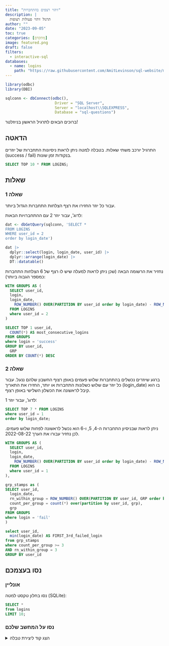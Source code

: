```yaml
---
title: "זיהוי רצפים בהתחברות"
description: |
  תרגול זיהוי פעולות רצופות
author: ""
date: "2023-09-05"
toc: true
categories: [מתקדם]
image: featured.png
draft: false
filters:
  - interactive-sql
databases:
  - name: logins
    path: "https://raw.githubusercontent.com/AmitLevinson/sql-website/main/questions/1-consecutive-actions/logins.sql"
---
```


```r
library(odbc)
library(DBI)

sqlconn <- dbConnect(odbc(),
                      Driver = "SQL Server",
                      Server = "localhost\\SQLEXPRESS",
                      Database = "sql-questions")
```



ברוכים הבאים לתרגיל הראשון בניוזלטר!

## הדאטה

התרגיל יורכב משתי שאלות. בטבלה למטה ניתן לראות ניסיונות התחברות של יוזרים (success / fail) בנקודות זמן שונות.

```sql
SELECT TOP 10 * FROM LOGINS;
```


## שאלות

### שאלה 1
עבור כל יוזר החזירו את רצף הצלחות התחברות הגדול ביותר.

לדוג', עבור יוזר 2 עם ההתחברויות הבאות:

```r
dat <- dbGetQuery(sqlconn, 'SELECT *
FROM LOGINS
WHERE user_id = 2
order by login_date')

dat |>
  dplyr::select(login, login_date, user_id) |>
  dplyr::arrange(login_date) |>
  DT::datatable()
```



נחזיר את הרשומה הבאה (שכן ניתן לראות למעלה שיש לו רצף של 6 הצלחות התחברות כמספר הגבוה ביותר):    

```sql
WITH GROUPS AS (
  SELECT user_id,
  login,
  login_date,
    ROW_NUMBER() OVER(PARTITION BY user_id order by login_date) - ROW_NUMBER() OVER(PARTITION BY user_id, LOGIN order by login_date asc) as grp
  FROM LOGINS
  where user_id = 2
)

SELECT TOP 1 user_id,
  COUNT(*) AS most_consecutive_logins
FROM GROUPS
where login = 'success'
GROUP BY user_id,
  GRP
ORDER BY COUNT(*) DESC
```


### שאלה 2

ברגע שיוזרים נכשלים בהתחברות שלוש פעמים באופן רצוף החשבון שלהם ננעל. עבור כל יוזר עם שלוש כשלונות התחברות או יותר, החזירו את
התאריך (login_date) בו הוא קיבל *לראשונה* את הכשלון השלישי באופן רצוף.

לדוג', עבור יוזר 1:

```sql
SELECT TOP 7 * FROM LOGINS
where user_id = 1
order by login_date;
```

ניתן לראות שבניסיון התחברות ה-4, 5, ו-6 הוא נכשל לראשונה לפחות שלוש פעמים. לכן נחזיר עבורו את הערך 2022-08-22.

```sql
WITH GROUPS AS (
  SELECT user_id,
  login,
  login_date,
    ROW_NUMBER() OVER(PARTITION BY user_id order by login_date) - ROW_NUMBER() OVER(PARTITION BY user_id, LOGIN order by login_date asc) as grp
  FROM LOGINS
  where user_id = 1
),

grp_stamps as (
SELECT user_id,
  login_date,
  rn_within_group = ROW_NUMBER() OVER(PARTITION BY user_id, GRP order by grp, login_date),
  count_per_group = count(*) over(partition by user_id, grp),
  grp
FROM GROUPS
where login = 'fail'
)

select user_id, 
  min(login_date) AS FIRST_3rd_failed_login
from grp_stamps
where count_per_group >= 3
AND rn_within_group = 3
GROUP BY user_id
```

## נסו בעצמכם

### אונליין 

נסו בחלון טקסט למטה (SQLite):

```.sql
SELECT *
from logins
LIMIT 10;

```


### נסו על המחשב שלכם

<details>
<summary>הצג קוד ליצירת טבלה</summary>

מוזמנים להשתמש בקוד הבא ליצירת טבלה במחשב האישי שלכם (יש סימן להעתקה בצד ימין למעלה של המלבן כשמעבירים את העכבר מעליו):


```sql

--drop table if exists logins; /* Drop with caution */

create table logins (
	user_id INT,
	login_date DATE,
	login VARCHAR(50)
);
insert into logins (user_id, login_date, login) values (3, '8/12/2022', 'success');
insert into logins (user_id, login_date, login) values (4, '8/26/2022', 'success');
insert into logins (user_id, login_date, login) values (5, '7/17/2022', 'success');
insert into logins (user_id, login_date, login) values (5, '11/2/2022', 'success');
insert into logins (user_id, login_date, login) values (2, '6/7/2023', 'success');
insert into logins (user_id, login_date, login) values (1, '5/7/2023', 'success');
insert into logins (user_id, login_date, login) values (5, '4/28/2023', 'fail');
insert into logins (user_id, login_date, login) values (3, '4/26/2023', 'success');
insert into logins (user_id, login_date, login) values (2, '2/5/2023', 'success');
insert into logins (user_id, login_date, login) values (5, '12/22/2022', 'fail');
insert into logins (user_id, login_date, login) values (1, '4/22/2023', 'fail');
insert into logins (user_id, login_date, login) values (4, '6/29/2023', 'success');
insert into logins (user_id, login_date, login) values (3, '4/19/2023', 'fail');
insert into logins (user_id, login_date, login) values (3, '4/6/2023', 'fail');
insert into logins (user_id, login_date, login) values (5, '4/16/2023', 'fail');
insert into logins (user_id, login_date, login) values (2, '5/22/2023', 'success');
insert into logins (user_id, login_date, login) values (5, '3/10/2023', 'fail');
insert into logins (user_id, login_date, login) values (4, '6/23/2023', 'fail');
insert into logins (user_id, login_date, login) values (4, '1/18/2023', 'fail');
insert into logins (user_id, login_date, login) values (2, '4/27/2023', 'success');
insert into logins (user_id, login_date, login) values (5, '11/6/2022', 'fail');
insert into logins (user_id, login_date, login) values (3, '11/18/2022', 'fail');
insert into logins (user_id, login_date, login) values (2, '9/17/2022', 'fail');
insert into logins (user_id, login_date, login) values (2, '11/14/2022', 'success');
insert into logins (user_id, login_date, login) values (3, '7/23/2022', 'fail');
insert into logins (user_id, login_date, login) values (1, '9/13/2022', 'success');
insert into logins (user_id, login_date, login) values (2, '7/3/2022', 'success');
insert into logins (user_id, login_date, login) values (1, '12/9/2022', 'success');
insert into logins (user_id, login_date, login) values (4, '4/3/2023', 'fail');
insert into logins (user_id, login_date, login) values (5, '10/11/2022', 'success');
insert into logins (user_id, login_date, login) values (4, '3/16/2023', 'fail');
insert into logins (user_id, login_date, login) values (5, '1/10/2023', 'success');
insert into logins (user_id, login_date, login) values (3, '12/3/2022', 'fail');
insert into logins (user_id, login_date, login) values (3, '7/2/2022', 'success');
insert into logins (user_id, login_date, login) values (1, '10/11/2022', 'fail');
insert into logins (user_id, login_date, login) values (1, '2/24/2023', 'fail');
insert into logins (user_id, login_date, login) values (5, '9/11/2022', 'fail');
insert into logins (user_id, login_date, login) values (3, '4/11/2023', 'fail');
insert into logins (user_id, login_date, login) values (4, '6/3/2023', 'fail');
insert into logins (user_id, login_date, login) values (2, '1/30/2023', 'fail');
insert into logins (user_id, login_date, login) values (4, '10/21/2022', 'fail');
insert into logins (user_id, login_date, login) values (1, '7/9/2022', 'fail');
insert into logins (user_id, login_date, login) values (1, '8/12/2022', 'fail');
insert into logins (user_id, login_date, login) values (1, '5/30/2023', 'fail');
insert into logins (user_id, login_date, login) values (3, '8/11/2022', 'fail');
insert into logins (user_id, login_date, login) values (2, '10/22/2022', 'success');
insert into logins (user_id, login_date, login) values (3, '1/6/2023', 'fail');
insert into logins (user_id, login_date, login) values (1, '11/10/2022', 'fail');
insert into logins (user_id, login_date, login) values (2, '4/2/2023', 'success');
insert into logins (user_id, login_date, login) values (2, '7/17/2022', 'fail');
insert into logins (user_id, login_date, login) values (2, '8/6/2022', 'fail');
insert into logins (user_id, login_date, login) values (4, '1/11/2023', 'success');
insert into logins (user_id, login_date, login) values (2, '2/20/2023', 'fail');
insert into logins (user_id, login_date, login) values (2, '1/9/2023', 'success');
insert into logins (user_id, login_date, login) values (3, '1/3/2023', 'success');
insert into logins (user_id, login_date, login) values (2, '4/17/2023', 'success');
insert into logins (user_id, login_date, login) values (5, '3/7/2023', 'fail');
insert into logins (user_id, login_date, login) values (4, '6/26/2023', 'fail');
insert into logins (user_id, login_date, login) values (5, '6/30/2023', 'fail');
insert into logins (user_id, login_date, login) values (5, '2/1/2023', 'fail');
insert into logins (user_id, login_date, login) values (3, '3/26/2023', 'success');
insert into logins (user_id, login_date, login) values (5, '11/13/2022', 'success');
insert into logins (user_id, login_date, login) values (5, '8/11/2022', 'fail');
insert into logins (user_id, login_date, login) values (5, '1/30/2023', 'success');
insert into logins (user_id, login_date, login) values (3, '12/2/2022', 'fail');
insert into logins (user_id, login_date, login) values (3, '9/27/2022', 'fail');
insert into logins (user_id, login_date, login) values (1, '10/26/2022', 'success');
insert into logins (user_id, login_date, login) values (2, '2/23/2023', 'fail');
insert into logins (user_id, login_date, login) values (4, '12/25/2022', 'fail');
insert into logins (user_id, login_date, login) values (1, '8/22/2022', 'fail');
insert into logins (user_id, login_date, login) values (5, '5/27/2023', 'fail');
insert into logins (user_id, login_date, login) values (5, '8/17/2022', 'success');
insert into logins (user_id, login_date, login) values (2, '10/2/2022', 'success');
insert into logins (user_id, login_date, login) values (1, '7/15/2022', 'fail');
insert into logins (user_id, login_date, login) values (3, '2/6/2023', 'fail');
insert into logins (user_id, login_date, login) values (4, '6/5/2023', 'fail');
insert into logins (user_id, login_date, login) values (1, '8/15/2022', 'fail');
insert into logins (user_id, login_date, login) values (3, '8/3/2022', 'success');
insert into logins (user_id, login_date, login) values (4, '12/17/2022', 'fail');
insert into logins (user_id, login_date, login) values (3, '9/11/2022', 'success');
insert into logins (user_id, login_date, login) values (5, '7/6/2022', 'success');
insert into logins (user_id, login_date, login) values (5, '1/14/2023', 'success');
insert into logins (user_id, login_date, login) values (1, '11/4/2022', 'fail');
insert into logins (user_id, login_date, login) values (3, '11/18/2022', 'success');
insert into logins (user_id, login_date, login) values (2, '12/17/2022', 'success');
insert into logins (user_id, login_date, login) values (4, '5/2/2023', 'success');
insert into logins (user_id, login_date, login) values (5, '8/14/2022', 'success');
insert into logins (user_id, login_date, login) values (1, '7/20/2022', 'success');
insert into logins (user_id, login_date, login) values (2, '10/27/2022', 'success');
insert into logins (user_id, login_date, login) values (2, '2/24/2023', 'success');
insert into logins (user_id, login_date, login) values (5, '9/17/2022', 'fail');
insert into logins (user_id, login_date, login) values (5, '10/5/2022', 'fail');
insert into logins (user_id, login_date, login) values (5, '1/12/2023', 'fail');
insert into logins (user_id, login_date, login) values (4, '4/30/2023', 'fail');
insert into logins (user_id, login_date, login) values (4, '6/14/2023', 'success');
insert into logins (user_id, login_date, login) values (2, '10/5/2022', 'fail');
insert into logins (user_id, login_date, login) values (3, '7/24/2022', 'fail');
insert into logins (user_id, login_date, login) values (4, '6/3/2023', 'fail');
insert into logins (user_id, login_date, login) values (2, '11/27/2022', 'success');
insert into logins (user_id, login_date, login) values (1, '3/15/2023', 'success');

```

</summary>


**בהצלחה!**


## תשובות

### סרטון הסבר

{{< video https://www.youtube.com/watch?v=SjOp7psbk2o >}}


### 1.

<details>
<summary>הצג קוד</summary>

```sql
WITH GROUPS AS (
  SELECT user_id,
  login,
  login_date,
    ROW_NUMBER() OVER(PARTITION BY user_id order by login_date) - ROW_NUMBER() OVER(PARTITION BY user_id, LOGIN order by login_date asc) as grp
  FROM LOGINS
),

login_ranks as (
  SELECT user_id,
    COUNT(*) AS most_consecutive_logins,
    ROW_NUMBER() OVER(partition by user_id ORDER BY count(*) desc) as rnk
  FROM GROUPS
  where login = 'success'
  GROUP BY user_id,
    GRP
  )
  
SELECT user_id,
  most_consecutive_logins
FROM LOGIN_RANKS
WHERE RNK = 1
```


</details>

```sql
WITH GROUPS AS (
  SELECT user_id,
  login,
  login_date,
    ROW_NUMBER() OVER(PARTITION BY user_id order by login_date) - ROW_NUMBER() OVER(PARTITION BY user_id, LOGIN order by login_date asc) as grp
  FROM LOGINS
),

login_ranks as (
  SELECT user_id,
    COUNT(*) AS most_consecutive_logins,
    ROW_NUMBER() OVER(partition by user_id ORDER BY count(*) desc) as rnk
  FROM GROUPS
  where login = 'success'
  GROUP BY user_id,
    GRP
  )
  
SELECT user_id,
  most_consecutive_logins
FROM LOGIN_RANKS
WHERE RNK = 1
```



### 2.

<details>
<summary>הצג קוד</summary>

```sql
WITH GROUPS AS (
  SELECT user_id,
  login,
  login_date,
    ROW_NUMBER() OVER(PARTITION BY user_id order by login_date) - ROW_NUMBER() OVER(PARTITION BY user_id, LOGIN order by login_date asc) as grp
  FROM LOGINS
),

grp_stamps as (
SELECT user_id,
  login_date,
  rn_within_group = ROW_NUMBER() OVER(PARTITION BY user_id, GRP order by grp, login_date)
FROM GROUPS
where login = 'fail'
)

select user_id, 
  min(login_date) AS FIRST_3rd_failed_login
from grp_stamps
WHERE rn_within_group = 3
GROUP BY user_id
```

</details>

```sql
WITH GROUPS AS (
  SELECT user_id,
  login,
  login_date,
    ROW_NUMBER() OVER(PARTITION BY user_id order by login_date) - ROW_NUMBER() OVER(PARTITION BY user_id, LOGIN order by login_date asc) as grp
  FROM LOGINS
),

grp_stamps as (
SELECT user_id,
  login_date,
  rn_within_group = ROW_NUMBER() OVER(PARTITION BY user_id, GRP order by grp, login_date)
FROM GROUPS
where login = 'fail'
)

select user_id, 
  min(login_date) AS FIRST_3rd_failed_login
from grp_stamps
WHERE rn_within_group = 3
GROUP BY user_id
```


```r
dbDisconnect(sqlconn)
```

